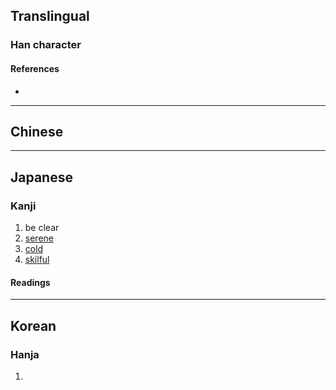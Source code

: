 {{character info/new}}
==Translingual==

===Han character===
{{Han char|rn=15|rad=冫|as=04|sn=6|four=|canj=IMMVH|ids=⿰冫牙}}

====References====
* {{Han ref|kx=0131.291|dkj=01615|dj=0294.180|hdz=10295.051|uh=51B4|ud=20916}}

----

==Chinese==
{{zh-see|冱|v}}

----

==Japanese==

===Kanji===
{{ja-kanji|grade=|rs=冫04}}

# be clear
# [[serene]]
# [[cold]]
# [[skilful]]

====Readings====
{{ja-readings
|on=ご
|kun=さ-える, こお-る, ひえる
}}

----

==Korean==

===Hanja===
{{ko-hanja|hangeul=호|rv=ho|mr=ho}}

# {{defn|lang=ko|sort=冫04}}